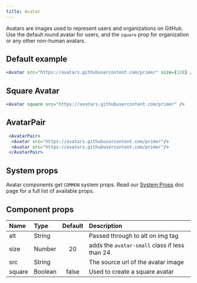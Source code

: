 ```yaml
---
title: Avatar
---
```



Avatars are images used to represent users and organizations on GitHub. Use the default round avatar for users, and the `square` prop for organization or any other non-human avatars.

## Default example

```jsx live
<Avatar src="https://avatars.githubusercontent.com/primer" size={128} />
```

## Square Avatar

```jsx live
<Avatar square src="https://avatars.githubusercontent.com/primer" />
```

## AvatarPair
```jsx live
 <AvatarPair>
  <Avatar src="https://avatars.githubusercontent.com/primer"/>
  <Avatar src="https://avatars.githubusercontent.com/primer"/>
 </AvatarPair>
 ```

## System props

Avatar components get `COMMON` system props. Read our [System Props](/system-props) doc page for a full list of available props.

## Component props

| Name | Type | Default | Description |
| :- | :- | :-: | :- |
| alt | String | | Passed through to alt on img tag |
| size | Number | 20 | adds the `avatar-small` class if less than 24 |
| src | String | | The source url of the avatar image |
| square | Boolean | false| Used to create a square avatar |

